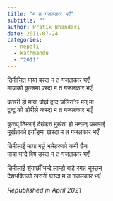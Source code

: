 ```yaml
---
title: "म त गजलकार भएँ"
subtitle: ""
author: Pratik Bhandari
date: 2011-07-24
categories:
  - nepali
  - kathmandu
  - "2011"
---
```


<!-- Hiding the preview -->

तिमीसित माया बस्दा म त गजलकार भएँ\
मायाको कुण्डमा पस्दा म त गजलकार भएँ\


कसरी हो माया पोख्ने द्वन्द चलिरा’छ मन् मा\
द्वन्द्व को डोरीले कस्दा म त गजलकार भएँ\


कुरुप् तिम्लाई देख्नेहरु मुर्खता हो भन्छन् यसलाई\
मूर्खताको झ्याँङ्मा खस्दा म त गजलकार भएँ\


तिमीलाई माया गर्छु भन्नेहरुको कमी छैन\
माया भन्दै विष डस्दा म त गजलकार भएँ\


तिमीलाई शृंगार्छौँ भन्दै लाम्टो बाटै रगत चुस्छन्\
देशभक्तिको खरानी घस्दा म त गजलकार भएँ\

_Republished in April 2021_
